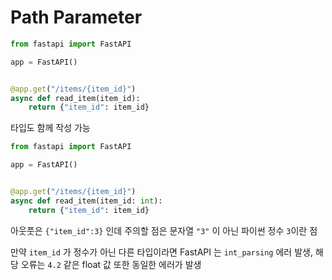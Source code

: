 # Path Parameter

```python
from fastapi import FastAPI

app = FastAPI()


@app.get("/items/{item_id}")
async def read_item(item_id):
    return {"item_id": item_id}
```

타입도 함께 작성 가능

```python
from fastapi import FastAPI

app = FastAPI()


@app.get("/items/{item_id}")
async def read_item(item_id: int):
    return {"item_id": item_id}
```

아웃풋은 `{"item_id":3}` 인데 주의할 점은 문자열 `"3"` 이 아닌 파이썬 정수 `3`이란 점

만약 `item_id` 가 정수가 아닌 다른 타입이라면 FastAPI 는 `int_parsing` 에러 발생, 해당 오류는 `4.2` 같은 float 값 또한 동일한 에러가 발생